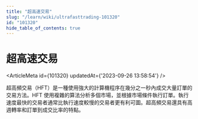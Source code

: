 ```yaml
---
title: "超高速交易"
slug: "/learn/wiki/ultrafasttrading-101320"
id: "101320"
hide_table_of_contents: true
---
```



# 超高速交易

<ArticleMeta id={101320} updatedAt={'2023-09-26 13:58:54'} />
<div className='border-solid border-b border-t-0 my-4 border-[var(--ifm-color-gray-300)]' />

超高頻交易（HFT）是一種使用強大的計算機程序在幾分之一秒內成交大量訂單的交易方法。HFT 使用複雜的算法分析多個市場，並根據市場條件執行訂單。執行速度最快的交易者通常比執行速度較慢的交易者更有利可圖。超高頻交易還具有高週轉率和訂單到成交比率的特點。
